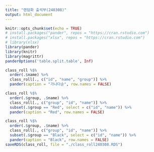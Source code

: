 ```yaml
---
title: "랜덤화 출석부(240308)"
output: html_document
---
```


```r
knitr::opts_chunk$set(echo = TRUE)
# install.packages("pander", repos = "https://cran.rstudio.com")
# install.packages("xlsx", repos = "https://cran.rstudio.com")
# library(xlsx)
library(pander)
library(knitr)
library(magrittr)
panderOptions('table.split.table', Inf)
```

<!--
### Data

```r
load("./red_and_black_240308_data.RData")
```

### 전체 출석부
-->

```r
class_roll %$%
  order(.$name) %>%
  class_roll[., c("id", "name", "group")] %>%
  pander(caption = "가나다순", row.names = FALSE)
```

<P style="page-break-before:always">

```r
class_roll %$%
  order(.$group, .$name) %>%
  class_roll[., c("group", "id", "name")] %>%
  subset(.$group == "Red", select = c("id", "name")) %>%
  pander(caption = "Red", row.names = FALSE)
```

<P style="page-break-before:always">

```r
class_roll %$%
  order(.$group, .$name) %>%
  class_roll[., c("group", "id", "name")] %>%
  subset(.$group == "Black", select = c("id", "name")) %>%
  pander(caption = "Black", row.names = FALSE)
saveRDS(class_roll, file = "./class_roll240308.RDS")
```

<P style="page-break-before:always">

